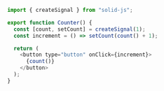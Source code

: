 ```js
import { createSignal } from "solid-js";

export function Counter() {
  const [count, setCount] = createSignal(1);
  const increment = () => setCount(count() + 1);

  return (
    <button type="button" onClick={increment}>
      {count()}
    </button>
  );
}
```